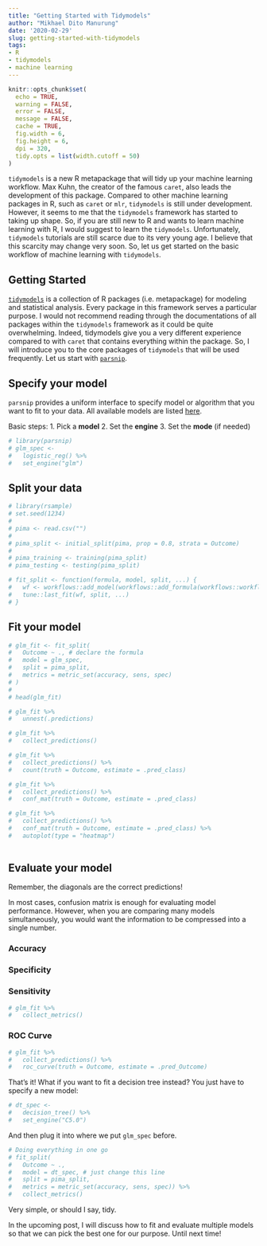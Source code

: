 ```yaml
---
title: "Getting Started with Tidymodels"
author: "Mikhael Dito Manurung"
date: '2020-02-29'
slug: getting-started-with-tidymodels
tags:
- R
- tidymodels
- machine learning
---
```


```r
knitr::opts_chunk$set(
  echo = TRUE,
  warning = FALSE,
  error = FALSE,
  message = FALSE,
  cache = TRUE,
  fig.width = 6,
  fig.height = 6,
  dpi = 320,
  tidy.opts = list(width.cutoff = 50)
)

```


`tidymodels` is a new R metapackage that will tidy up your machine learning workflow. Max Kuhn, the creator of the famous `caret`, also leads the development of this package. Compared to other machine learning packages in R, such as `caret` or `mlr`, `tidymodels` is still under development. However, it seems to me that the `tidymodels` framework has started to taking up shape. So, if you are still new to R and wants to learn machine learning with R, I would suggest to learn the `tidymodels`. Unfortunately, `tidymodels` tutorials are still scarce due to its very young age. I believe that this scarcity may change very soon. So, let us get started on the basic workflow of machine learning with `tidymodels`.

## Getting Started

[`tidymodels`](https://github.com/tidymodels/tidymodels) is a collection of R packages (i.e. metapackage) for modeling and statistical analysis. Every package in this framework serves a particular purpose. I would not recommend reading through the documentations of all packages within the `tidymodels` framework as it could be quite overwhelming. Indeed, tidymodels give you a very different experience compared to with `caret` that contains everything within the package. So, I will introduce you to the core packages of `tidymodels` that will be used frequently. Let us start with [`parsnip`](https://tidymodels.github.io/parsnip/).

## Specify your model
`parsnip` provides a uniform interface to specify model or algorithm that you want to fit to your data. All available models are listed [here](https://tidymodels.github.io/parsnip/articles/articles/Models.html).

Basic steps:
1. Pick a **model**
2. Set the **engine**
3. Set the **mode** (if needed)

```r
# library(parsnip)
# glm_spec <- 
#   logistic_reg() %>% 
#   set_engine("glm")
```


## Split your data
```r
# library(rsample)
# set.seed(1234)
# 
# pima <- read.csv("")
# 
# pima_split <- initial_split(pima, prop = 0.8, strata = Outcome)
# 
# pima_training <- training(pima_split)
# pima_testing <- testing(pima_split)
```

```r

# fit_split <- function(formula, model, split, ...) {
#   wf <- workflows::add_model(workflows::add_formula(workflows::workflow(), formula, blueprint = hardhat::default_formula_blueprint(indicators = FALSE)), model)
#   tune::last_fit(wf, split, ...)
# }

```

## Fit your model
```r
# glm_fit <- fit_split(
#   Outcome ~ ., # declare the formula
#   model = glm_spec,
#   split = pima_split,
#   metrics = metric_set(accuracy, sens, spec)
# )
# 
# head(glm_fit)
```


```r
# glm_fit %>% 
#   unnest(.predictions)
```

```r
# glm_fit %>% 
#   collect_predictions()
```

```r
# glm_fit %>% 
#   collect_predictions() %>% 
#   count(truth = Outcome, estimate = .pred_class)
```


```r
# glm_fit %>% 
#   collect_predictions() %>% 
#   conf_mat(truth = Outcome, estimate = .pred_class)
```


```r
# glm_fit %>% 
#   collect_predictions() %>% 
#   conf_mat(truth = Outcome, estimate = .pred_class) %>% 
#   autoplot(type = "heatmap")
           
```


## Evaluate your model
Remember, the diagonals are the correct predictions!

In most cases, confusion matrix is enough for evaluating model performance. However, when you are comparing many models simultaneously, you would want the information to be compressed into a single number. 

### Accuracy

### Specificity

### Sensitivity

```r
# glm_fit %>% 
#   collect_metrics()
```


### ROC Curve

```r
# glm_fit %>% 
#   collect_predictions() %>% 
#   roc_curve(truth = Outcome, estimate = .pred_Outcome)
```



That's it! What if you want to fit a decision tree instead? You just have to specify a new model:

```r
# dt_spec <- 
#   decision_tree() %>% 
#   set_engine("C5.0")
```

And then plug it into where we put `glm_spec` before.

```r
# Doing everything in one go
# fit_split(
#   Outcome ~ ., 
#   model = dt_spec, # just change this line
#   split = pima_split,
#   metrics = metric_set(accuracy, sens, spec)) %>% 
#   collect_metrics()
```

Very simple, or should I say, tidy.

In the upcoming post, I will discuss how to fit and evaluate multiple models so that we can pick the best one for our purpose. Until next time!
